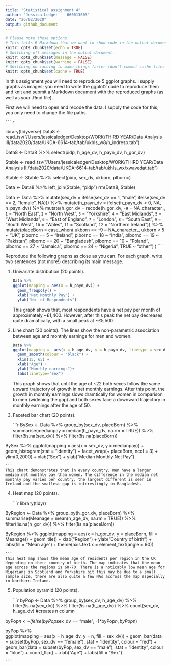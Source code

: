 ```yaml
---
title: "Statistical assignment 4"
author: "Jessica Ledger -- 660013603"
date: "26/02/2020"
output: github_document
---
```


```r
# Please note these options.
# This tells R Markdown that we want to show code in the output document.
knitr::opts_chunk$set(echo = TRUE)
# Switching off messages in the output document. 
knitr::opts_chunk$set(message = FALSE)
knitr::opts_chunk$set(warning = FALSE)
# Switching on caching to make things faster (don't commit cache files on Github).
knitr::opts_chunk$set(cache = TRUE)
```

In this assignment you will need to reproduce 5 ggplot graphs. I supply graphs as images; you need to write the ggplot2 code to reproduce them and knit and submit a Markdown document with the reproduced graphs (as well as your .Rmd file).

First we will need to open and recode the data. I supply the code for this; you only need to change the file paths.

    ```r
library(tidyverse)
Data8 <- read_tsv("/Users/jessicaledger/Desktop/WORK/THIRD YEAR/Data Analysis III/data2020/data/UKDA-6614-tab/tab/ukhls_w8/h_indresp.tab")

Data8 <- Data8 %>%
        select(pidp, h_age_dv, h_payn_dv, h_gor_dv)

Stable <- read_tsv("/Users/jessicaledger/Desktop/WORK/THIRD YEAR/Data Analysis III/data2020/data/UKDA-6614-tab/tab/ukhls_wx/xwavedat.tab")

Stable <- Stable %>%
        select(pidp, sex_dv, ukborn, plbornc)

Data <- Data8 %>% left_join(Stable, "pidp")
rm(Data8, Stable)

Data <- Data %>%
        mutate(sex_dv = ifelse(sex_dv == 1, "male",
                           ifelse(sex_dv == 2, "female", NA))) %>%
        mutate(h_payn_dv = ifelse(h_payn_dv < 0, NA, h_payn_dv)) %>%
        mutate(h_gor_dv = recode(h_gor_dv,
                         `-9` = NA_character_,
                         `1` = "North East",
                         `2` = "North West",
                         `3` = "Yorkshire",
                         `4` = "East Midlands",
                         `5` = "West Midlands",
                         `6` = "East of England",
                         `7` = "London",
                         `8` = "South East",
                         `9` = "South West",
                         `10` = "Wales",
                         `11` = "Scotland",
                         `12` = "Northern Ireland")) %>%
        mutate(placeBorn = case_when(
                ukborn  == -9 ~ NA_character_,
                ukborn < 5 ~ "UK",
                plbornc == 5 ~ "Ireland",
                plbornc == 18 ~ "India",
                plbornc == 19 ~ "Pakistan",
                plbornc == 20 ~ "Bangladesh",
                plbornc == 10 ~ "Poland",
                plbornc == 27 ~ "Jamaica",
                plbornc == 24 ~ "Nigeria",
                TRUE ~ "other")
        )
    ```

Reproduce the following graphs as close as you can. For each graph, write two sentences (not more!) describing its main message.  

1. Univariate distribution (20 points).

    ```r
Data %>%
ggplot(mapping = aes(x = h_payn_dv)) +
      geom_freqpoly() +
      xlab("Net Monthly Pay") +
      ylab("No. of Respondents")
    
    ```
     This graph shows that, most respondents have a net pay per month of approximately ~£1,400. However, after this peak the net pay decreases quite dramatically, with a small peak at ~£5,500. 

2. Line chart (20 points). The lines show the non-parametric association between age and monthly earnings for men and women.

    ```r
Data %>%
ggplot(mapping =  aes(x = h_age_dv, y = h_payn_dv, linetype = sex_dv)) +
      geom_smooth(colour = "black") +
      xlim(15, 65) +
      xlab("Age") +
      ylab("Monthly earnings")+
      labs(linetype="Sex")
    
    ```
    This graph shows that until the age of ~22 both sexes follow the same upward trajectory of growth in net monthly earnings. After this point, the growth in monthly earnings slows dramtically for women in comparison to men (widening the gap) and both sexes face a downward trajectory in monthly earnings after the age of 50.

3. Faceted bar chart (20 points).

    ```r
BySex <- Data %>%
      group_by(sex_dv, placeBorn) %>%
      summarise(medianpay = median(h_payn_dv, na.rm = TRUE)) %>%
      filter(!is.na(sex_dv)) %>%
      filter(!is.na(placeBorn))

BySex %>%
  ggplot(mapping = aes(x = sex_dv, y = medianpay)) + 
  geom_histogram(stat = "identity") +
    facet_wrap(~ placeBorn, ncol = 3) +
    ylim(0,2000) +
    xlab("Sex") +
    ylab("Median Monthly Net Pay")

    ```
    This chart demonstrates that in every country, men have a larger median net monthly pay than women. The difference in the median net monthly pay varies per country, the largest different is seen in Ireland and the smallest gap is interestingly in Bangladesh.

4. Heat map (20 points).

    ```r
library(tidyr)
    
ByRegion <- Data %>% 
  group_by(h_gor_dv, placeBorn) %>%
  summarise(Meanage = mean(h_age_dv, na.rm = TRUE)) %>%
  filter(!is.na(h_gor_dv)) %>%
  filter(!is.na(placeBorn))
    

ByRegion %>%
  ggplot(mapping = aes(x = h_gor_dv, y = placeBorn, fill = Meanage)) +
  geom_tile() +
  xlab("Region") +
  ylab("Country of birth") +
  labs(fill = "Mean age") +
  theme(axis.text.x = element_text(angle = 90))
 
       
    ```
    This heat map shows the mean age of residents per region in the UK depending on their country of birth. The map indicates that the mean age across the regions is 60-70. There is a noticably low mean age for Nigerians in Scotland and Yorkshire bit this may be due to a small sample size, there are also quite a few NAs accross the map especially in Northern Ireland.

5. Population pyramid (20 points).

    ```r

byPop <- Data %>%
  group_by(sex_dv, h_age_dv) %>%
  filter(!is.na(sex_dv)) %>%
  filter(!is.na(h_age_dv)) %>%
  count(sex_dv, h_age_dv)  #creates n column
    
byPop$n <- ifelse(byPop$sex_dv == "male", -1*byPop$n, byPop$n)

byPop %>%  
  ggplot(mapping = aes(x = h_age_dv, y = n, fill = sex_dv)) + 
  geom_bar(data = subset(byPop, sex_dv == "female"), stat = "identity",      colour = "red") +
  geom_bar(data = subset(byPop, sex_dv == "male"), stat = "identity", colour = "blue") + 
  coord_flip() +
  xlab("Age") +
  labs(fill = "Sex")
  
    
    ```